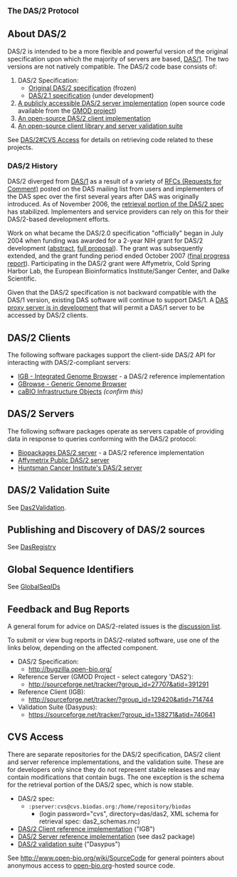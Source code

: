 
<big>'''The DAS/2 Protocol'''</big>

== About DAS/2 ==

DAS/2 is intended to be a more flexible and powerful version of the original specification upon which the majority of servers are based, [[DAS/1]]. The two versions are not natively compatible. The DAS/2 code base consists of:

# DAS/2 Specification:
#* [http://biodas.org/documents/das2/das2_protocol.html Original DAS/2 specification] (frozen)
#* [[DAS/2.1/Spec| DAS/2.1 specification]] (under development)
# [http://das.biopackages.net/das/genome A publicly accessible DAS/2 server implementation] (open source code available from the [http://www.gmod.org/ GMOD project])
# [http://genoviz.sourceforge.net An open-source DAS/2 client implementation]
# [http://sourceforge.net/projects/dasypus An open-source client library and server validation suite] 

See [[DAS/2#CVS Access]] for details on retrieving code related to these projects.

=== DAS/2 History ===

DAS/2 diverged from [[DAS/1]] as a result of a variety of [http://biodas.org/RFCs/index.html RFCs (Requests for Comment)] posted on the DAS mailing list from users and implementers of the DAS spec over the first several years after DAS was originally introduced. As of November 2006, the [http://biodas.org/documents/das2/das2_get.html retrieval portion of the DAS/2 spec] has stabilized. Implementers and service providers can rely on this for their DAS/2-based development efforts.

Work on what became the DAS/2.0 specification "officially" began in July 2004 when funding was awarded for a 2-year NIH grant for DAS/2 development ([http://crisp.cit.nih.gov/crisp/CRISP_LIB.getdoc?textkey=6712060&p_grant_num=1R01HG003040-01&p_query=(DAS)&ticket=15416031&p_audit_session_id=72191905&p_audit_score=100&p_audit_numfound=1&p_keywords=DAS abstract], [http://biodas.s3.amazonaws.com/das2grant/DAS2+Grant+Proposal+Feb2003.doc full proposal]). The grant was subsequently extended, and the grant funding period ended October 2007 ([http://biodas.s3.amazonaws.com/das2grant/DAS2+Grant+Final+Progress+Report+Aug2008.doc final progress report]). Participating in the DAS/2 grant were Affymetrix, Cold Spring Harbor Lab, the European Bioinformatics Institute/Sanger Center, and Dalke Scientific. 

Given that the DAS/2 specification is not backward compatible with the DAS/1 version, existing DAS software will continue to support DAS/1. A [http://lists.open-bio.org/pipermail/das2/2006-October/000268.html DAS proxy server is in development] that will permit a DAS/1 server to be accessed by DAS/2 clients.

== DAS/2 Clients ==

The following software packages support the client-side DAS/2 API for interacting with DAS/2-compliant servers:

* [http://genoviz.sourceforge.net IGB - Integrated Genome Browser] - a DAS/2 reference implementation
* [http://www.gmod.org/GBrowse GBrowse - Generic Genome Browser]
* [http://cabio.nci.nih.gov/NCICB/infrastructure/cacore_overview/caBIO caBIO Infrastructure Objects] ''(confirm this)''

== DAS/2 Servers ==

The following software packages operate as servers capable of providing data in response to queries conforming with the DAS/2 protocol:

* [http://das.biopackages.net/das/genome Biopackages DAS/2 server] - a DAS/2 reference implementation
* [http://netaffxdas.affymetrix.com/das2 Affymetrix Public DAS/2 server]
* [http://bioserver.hci.utah.edu:8080/DAS2/das2 Huntsman Cancer Institute's DAS/2 server]

== DAS/2 Validation Suite ==

See [[Das2Validation]].

== Publishing and Discovery of DAS/2 sources ==

See [[DasRegistry]]

== Global Sequence Identifiers==

See [[GlobalSeqIDs]]

== Feedback and Bug Reports ==

A general forum for advice on DAS/2-related issues is the [http://biodas.org/mailman/listinfo/das2 discussion list].

To submit or view bug reports in DAS/2-related software, use one of the links below, depending on the affected component.

* DAS/2 Specification:
**   http://bugzilla.open-bio.org/
* Reference Server (GMOD Project - select category 'DAS2'):
**    http://sourceforge.net/tracker/?group_id=27707&atid=391291
* Reference Client (IGB):
**    http://sourceforge.net/tracker/?group_id=129420&atid=714744
* Validation Suite (Dasypus):
**    https://sourceforge.net/tracker/?group_id=138271&atid=740641

== CVS Access ==

There are separate repositories for the DAS/2 specification, DAS/2 client and server reference implementations, and the validation suite. These are for developers only since they do not represent stable releases and may contain modifications that contain bugs. The one exception is the schema for the retrieval portion of the DAS/2 spec, which is now stable.

* DAS/2 spec: 
** <code>:pserver:cvs@cvs.biodas.org:/home/repository/biodas</code>
*** (login password="cvs", directory=das/das2, XML schema for retrieval spec: das2_schemas.rnc)
* [http://genoviz.sourceforge.net DAS/2 Client reference implementation] ("IGB")
* [http://gmod.org DAS/2 Server reference implementation] (see das2 package)
* [http://sourceforge.net/projects/dasypus/ DAS/2 validation suite] ("Dasypus")

See http://www.open-bio.org/wiki/SourceCode for general pointers about anonymous access to [http://open-bio.org open-bio.org]-hosted source code.